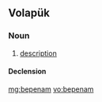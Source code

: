 ==Volapük==

===Noun===
{{vo-noun}}

# [[description]]

====Declension====
{{vo-decl-noun}}

[[mg:bepenam]]
[[vo:bepenam]]